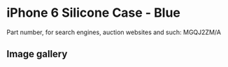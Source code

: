 # iPhone 6 Silicone Case - Blue

Part number, for search engines, auction websites and such: MGQJ2ZM/A

## Image gallery

<div style={{ width: "768px" }}>
  <GalleryComponent
    images={[
      {
        original: "/everysource/MGQJ2",
        thumbnail: "/everypreview/MGQJ2",
      },
      {
        original: "/everysource/MGQJ2_AV1_GOLD",
        thumbnail: "/everypreview/MGQJ2_AV1_GOLD",
      },
      {
        original: "/everysource/MGQJ2_AV1_SILVER",
        thumbnail: "/everypreview/MGQJ2_AV1_SILVER",
      },
      {
        original: "/everysource/MGQJ2_AV1_SPACE_GRAY",
        thumbnail: "/everypreview/MGQJ2_AV1_SPACE_GRAY",
      },
      {
        original: "/everysource/MGQJ2_AV2",
        thumbnail: "/everypreview/MGQJ2_AV2",
      },
      {
        original: "/everysource/MGQJ2_AV3",
        thumbnail: "/everypreview/MGQJ2_AV3",
      },
      {
        original: "/everysource/MGQJ2_AV4",
        thumbnail: "/everypreview/MGQJ2_AV4",
      },
      {
        original: "/everysource/MGQJ2_AV5",
        thumbnail: "/everypreview/MGQJ2_AV5",
      }
    ]}
  />
</div>